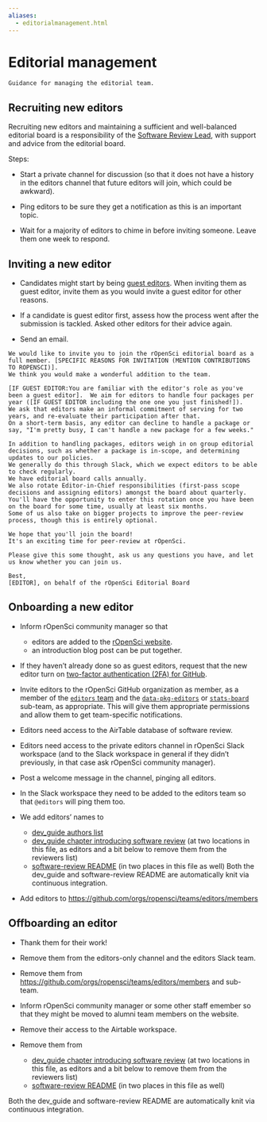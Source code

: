 ```yaml
---
aliases:
  - editorialmanagement.html
---
```


# Editorial management {#editorialmanagement}

```block
Guidance for managing the editorial team.
```

## Recruiting new editors {#recruiting-new-editors}

Recruiting new editors and maintaining a sufficient and well-balanced editorial board is a responsibility of the [Software Review Lead](https://ropensci.org/about/#team), with support and advice from the editorial board.

Steps:

- Start a private channel for discussion (so that it does not have a history in the editors channel that future editors will join, which could be awkward).

- Ping editors to be sure they get a notification as this is an important topic.

- Wait for a majority of editors to chime in before inviting someone. Leave them one week to respond.

## Inviting a new editor {#inviting-a-new-editor}

- Candidates might start by being [guest editors](#guesteditor).
  When inviting them as guest editor, invite them as you would invite a guest editor for other reasons.

- If a candidate is guest editor first, assess how the process went after the submission is tackled. Asked other editors for their advice again.

- Send an email.

```
We would like to invite you to join the rOpenSci editorial board as a full member. [SPECIFIC REASONS FOR INVITATION (MENTION CONTRIBUTIONS TO ROPENSCI)]. 
We think you would make a wonderful addition to the team.

[IF GUEST EDITOR:You are familiar with the editor's role as you've been a guest editor].  We aim for editors to handle four packages per year ([IF GUEST EDITOR including the one one you just finished!]).  
We ask that editors make an informal commitment of serving for two years, and re-evaluate their participation after that.  
On a short-term basis, any editor can decline to handle a package or say, "I'm pretty busy, I can't handle a new package for a few weeks."

In addition to handling packages, editors weigh in on group editorial decisions, such as whether a package is in-scope, and determining updates to our policies. 
We generally do this through Slack, which we expect editors to be able to check regularly. 
We have editorial board calls annually.  
We also rotate Editor-in-Chief responsibilities (first-pass scope decisions and assigning editors) amongst the board about quarterly. 
You'll have the opportunity to enter this rotation once you have been on the board for some time, usually at least six months. 
Some of us also take on bigger projects to improve the peer-review process, though this is entirely optional. 

We hope that you'll join the board!  
It's an exciting time for peer-review at rOpenSci.

Please give this some thought, ask us any questions you have, and let us know whether you can join us.

Best,
[EDITOR], on behalf of the rOpenSci Editorial Board
```

## Onboarding a new editor {#onboarding-a-new-editor}

- Inform rOpenSci community manager so that
  
  - editors are added to the [rOpenSci website](https://github.com/ropensci/roweb3/#team-member).
  - an introduction blog post can be put together.

- If they haven't already done so as guest editors, request that the new editor turn on [two-factor authentication (2FA) for GitHub](https://docs.github.com/en/authentication/securing-your-account-with-two-factor-authentication-2fa).

- Invite editors to the rOpenSci GitHub organization as member, as a member of the [`editors` team](https://github.com/orgs/ropensci/teams/editors) and the [`data-pkg-editors`](https://github.com/orgs/ropensci/teams/data-pkg-editors) or [`stats-board`](https://github.com/orgs/ropensci/teams/stats-board) sub-team, as appropriate.  This will give them appropriate permissions and allow them to get team-specific notifications.

- Editors need access to the AirTable database of software review.

- Editors need access to the private editors channel in rOpenSci Slack workspace (and to the Slack workspace in general if they didn't previously, in that case ask rOpenSci community manager).

- Post a welcome message in the channel, pinging all editors.

- In the Slack workspace they need to be added to the editors team so that `@editors` will ping them too.

- We add editors' names to
  
  - [dev\_guide authors list](https://github.com/ropensci/dev_guide/blob/main/index.Rmd)
  - [dev\_guide chapter introducing software review](https://github.com/ropensci/dev_guide/blob/main/softwarereview_intro.Rmd) (at two locations in this file, as editors and a bit below to remove them from the reviewers list)
  - [software-review README](https://github.com/ropensci/software-review/blob/main/README.Rmd) (in two places in this file as well)
    Both the dev\_guide and software-review README are automatically knit via continuous integration.

- Add editors to [https://github.com/orgs/ropensci/teams/editors/members](https://github.com/orgs/ropensci/teams/editors/members)

## Offboarding an editor {#offboarding-an-editor}

- Thank them for their work!

- Remove them from the editors-only channel and the editors Slack team.

- Remove them from [https://github.com/orgs/ropensci/teams/editors/members](https://github.com/orgs/ropensci/teams/editors/members) and sub-team.

- Inform rOpenSci community manager or some other staff emember so that they might be moved to alumni team members on the website.

- Remove their access to the Airtable workspace.

- Remove them from
  
  - [dev\_guide chapter introducing software review](https://github.com/ropensci/dev_guide/blob/main/softwarereview_intro.Rmd) (at two locations in this file, as editors and a bit below to remove them from the reviewers list)
  - [software-review README](https://github.com/ropensci/software-review/blob/main/README.Rmd) (in two places in this file as well)

Both the dev\_guide and software-review README are automatically knit via continuous integration.
